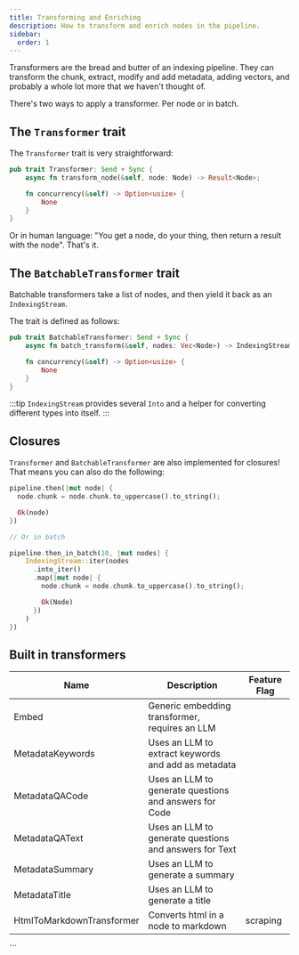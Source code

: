 ```yaml
---
title: Transforming and Enriching
description: How to transform and enrich nodes in the pipeline.
sidebar:
  order: 1
---
```


Transformers are the bread and butter of an indexing pipeline. They can transform the chunk, extract, modify and add metadata, adding vectors, and probably a whole lot more that we haven't thought of.

There's two ways to apply a transformer. Per node or in batch.

## The `Transformer` trait

The `Transformer` trait is very straightforward:

```rust
pub trait Transformer: Send + Sync {
    async fn transform_node(&self, node: Node) -> Result<Node>;

    fn concurrency(&self) -> Option<usize> {
        None
    }
}
```

Or in human language: "You get a node, do your thing, then return a result with the node". That's it.

## The `BatchableTransformer` trait

Batchable transformers take a list of nodes, and then yield it back as an `IndexingStream`.

The trait is defined as follows:

```rust
pub trait BatchableTransformer: Send + Sync {
    async fn batch_transform(&self, nodes: Vec<Node>) -> IndexingStream;

    fn concurrency(&self) -> Option<usize> {
        None
    }
}
```

:::tip
`IndexingStream` provides several `Into` and a helper for converting different types into itself.
:::

## Closures

`Transformer` and `BatchableTransformer` are also implemented for closures! That means you can also do the following:

```rust
pipeline.then(|mut node| {
  node.chunk = node.chunk.to_uppercase().to_string();

  Ok(node)
})

// Or in batch

pipeline.then_in_batch(10, |mut nodes| {
    IndexingStream::iter(nodes
      .into_iter()
      .map(|mut node| {
        node.chunk = node.chunk.to_uppercase().to_string();

        Ok(Node)
      })
    )
})
```

## Built in transformers

<small>

| Name                      | Description                                            | Feature Flag |
| ------------------------- | ------------------------------------------------------ | ------------ |
| Embed                     | Generic embedding transformer, requires an LLM         |              |
| MetadataKeywords          | Uses an LLM to extract keywords and add as metadata    |              |
| MetadataQACode            | Uses an LLM to generate questions and answers for Code |              |
| MetadataQAText            | Uses an LLM to generate questions and answers for Text |              |
| MetadataSummary           | Uses an LLM to generate a summary                      |              |
| MetadataTitle             | Uses an LLM to generate a title                        |              |
| HtmlToMarkdownTransformer | Converts html in a node to markdown                    | scraping     |

</small>
```
